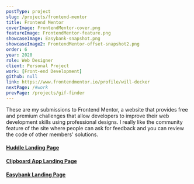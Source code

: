 ```yaml
---
postType: project
slug: /projects/frontend-mentor
title: Frontend Mentor
coverImage: FrontendMentor-cover.png
featureImage: FrontendMentor-feature.png
showcaseImage: Easybank-snapshot.png
showcaseImage2: FrontendMentor-offset-snapshot2.png
order: 6
year: 2020
role: Web Designer
client: Personal Project
work: [Front-end Development]
github: null
link: https://www.frontendmentor.io/profile/will-decker
nextPage: /#work
prevPage: /projects/gif-finder
---
```


These are my submissions to Frontend Mentor, a website that provides free and premium challenges that allow developers to improve their web development skills using professional designs. I really like the community feature of the site where people can ask for feedback and you can review the code of other members' solutions.

#### [Huddle Landing Page](https://huddle-main.vercel.app/)

#### [Clipboard App Landing Page](https://clipboard.willdecker.vercel.app/)

#### [Easybank Landing Page](https://easybank.willdecker.vercel.app/)
